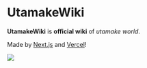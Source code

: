 
# UtamakeWiki

**UtamakeWiki** is **official wiki** of *utamake world*.

Made by [Next.js](https://nextjs.org) and [Vercel](https://vercel.com)!

<Bleed>
  <Image src="/demo.png" width={2288} height={1974} layout="intrinsic" />
</Bleed>
